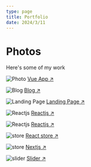 ```yaml
---
type: page
title: Portfolio
date: 2024/3/11
---
```


# Photos

Here's some of my work


<Image
  src="/images/visos.png"
  alt="Photo"
  width={1125}
  height={750}
  priority
  className="next-image"
/>
[Vue App ↗ ](https://visosbeautysalon.com/)

<Image
  src="/images/blog.png"
  alt="Blog"
  width={1125}
  height={750}
  priority
  className="next-image"
/>
[Blog ↗ ](https://a-sanchez-s.vercel.app/)

<Image
  src="/images/asanchexs.png"
  alt="Landing Page"
  width={1125}
  height={750}
  priority
  className="next-image"
/>
[Landing Page ↗ ](https://tarot-asanchexs.vercel.app/)

<Image
  src="/images/resort.png"
  alt="Reactjs"
  width={1125}
  height={750}
  priority
  className="next-image"
/>
[Reactjs ↗ ](https://react-resort-miguel.netlify.app/)

<Image
  src="/images/recipes.png"
  alt="Reactjs"
  width={1125}
  height={750}
  priority
  className="next-image"
/>
[Reactjs ↗ ](https://miguel-cooking-recipes.netlify.app/)

<Image
  src="/images/store.png"
  alt="store"
  width={1125}
  height={750}
  priority
  className="next-image"
/>
[React store ↗ ](https://react-phone-store-ecommerce-miguel.netlify.app/)

<Image
  src="/images/next.png"
  alt="store"
  width={1125}
  height={750}
  priority
  className="next-image"
/>
[Nextjs ↗ ](https://efata.netlify.app/)

<Image
  src="/images/slider.png"
  alt="slider"
  width={1125}
  height={750}
  priority
  className="next-image"
/>
[Slider ↗ ](https://pureinspiration.netlify.app/)


